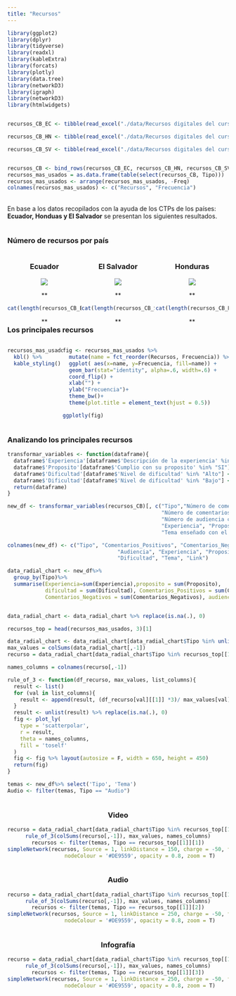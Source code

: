 ```yaml
---
title: "Recursos"
---
```



```r
library(ggplot2)
library(dplyr)
library(tidyverse)
library(readxl)
library(kableExtra)
library(forcats)
library(plotly)
library(data.tree)
library(networkD3)
library(igraph)
library(networkD3)
library(htmlwidgets)


recursos_CB_EC <- tibble(read_excel("./data/Recursos digitales del curso básico.xlsx", sheet = "EC", na = "0"))

recursos_CB_HN <- tibble(read_excel("./data/Recursos digitales del curso básico.xlsx", sheet = "HN", na = "0"))

recursos_CB_SV <- tibble(read_excel("./data/Recursos digitales del curso básico.xlsx", sheet = "SV", na = "0"))


recursos_CB <- bind_rows(recursos_CB_EC, recursos_CB_HN, recursos_CB_SV)
recursos_mas_usados = as.data.frame(table(select(recursos_CB, Tipo)))
recursos_mas_usados <- arrange(recursos_mas_usados, -Freq)
colnames(recursos_mas_usados) <- c("Recursos", "Frecuencia")

```

</br>
En base a los datos recopilados con la ayuda de los CTPs de los países: **Ecuador, Honduas y El Salvador** se presentan los siguientes resultados. 

<div style="float: right; width: 100%;">

### Número de recursos por país

<div style="float: left; width: 33.5%;">
<center>
### Ecuador
![](images/paises/Ecuador.png)

**
```r
cat(length(recursos_CB_EC[[1]]))
```
**
</center>
</div>
<div style="float: right; width: 33%;">
<center>
### Honduras

![](images/paises/Honduras.png)

**
```r
cat(length(recursos_CB_HN[[1]]))
```
**
</center>
</div>
<div style="float: left; width: 33%;">
<center>
### El Salvador
![](images/paises/El_Salvador.png)

**
```r
cat(length(recursos_CB_SV[[1]]))
```
**
</center>
</div>


### Los principales recursos 


<div>
<div style="float: right; width: 75%;">
```r
fig <- recursos_mas_usados %>%
  mutate(name = fct_reorder(Recursos, Frecuencia)) %>%
  ggplot( aes(x=name, y=Frecuencia, fill=name)) +
  geom_bar(stat="identity", alpha=.6, width=.6) +
  coord_flip() +
  xlab("") +
  ylab("Frecuencia")+
  theme_bw()+
  theme(plot.title = element_text(hjust = 0.5))

ggplotly(fig)
```
</div>

<div style="float: left; width: 25%;">

```r
recursos_mas_usados %>%
  kbl() %>%
  kable_styling()
```
</div>
</div>

<div style="float: right; width: 100%;">

### Analizando los principales recursos 
```r
transformar_variables <- function(dataframe){
  dataframe$'Experiencia'[dataframe$'Descripción de la experiencia' %in% "Buena"] <- 3
  dataframe$'Proposito'[dataframe$'Cumplio con su proposito' %in% "SI"] <- 3
  dataframe$'Dificultad'[dataframe$'Nivel de dificultad' %in% "Alto"] <- 3
  dataframe$'Dificultad'[dataframe$'Nivel de dificultad' %in% "Bajo"] <- 1
  return(dataframe)
}

new_df <- transformar_variables(recursos_CB)[, c("Tipo","Número de comentarios positivos",
                                                 "Número de comentarios negativos",
                                                 "Número de audiencia captada",
                                                 "Experiencia", "Proposito", "Dificultad",
                                                 "Tema enseñado con el recurso", 'Link al recurso')]

colnames(new_df) <- c("Tipo", "Comentarios_Positivos", "Comentarios_Negativos",
                                   "Audiencia", "Experiencia", "Proposito", 
                                   "Dificultad", "Tema", "Link")

data_radial_chart <- new_df%>%
  group_by(Tipo)%>%
  summarise(Experiencia=sum(Experiencia),proposito = sum(Proposito), 
            dificultad = sum(Dificultad), Comentarios_Positivos = sum(Comentarios_Positivos), 
            Comentarios_Negativos = sum(Comentarios_Negativos), audiencia = sum(Audiencia))


data_radial_chart <- data_radial_chart %>% replace(is.na(.), 0)

recursos_top = head(recursos_mas_usados, 3)[1]

data_radial_chart <- data_radial_chart[data_radial_chart$Tipo %in% unlist(recursos_top, use.names = FALSE),]
max_values = colSums(data_radial_chart[,-1])
recurso = data_radial_chart[data_radial_chart$Tipo %in% recursos_top[[1]][1],]

names_columns = colnames(recurso[,-1])

rule_of_3 <- function(df_recurso, max_values, list_columns){
  result <- list()
  for (val in list_columns){
    result <- append(result, (df_recurso[val][[1]] *3)/ max_values[val][[1]])
  }
  result <- unlist(result) %>% replace(is.na(.), 0)
  fig <- plot_ly(
    type = 'scatterpolar',
    r = result,
    theta = names_columns,
    fill = 'toself'
  )
  fig <- fig %>% layout(autosize = F, width = 650, height = 450)
  return(fig)
}

temas <- new_df%>% select('Tipo', 'Tema')
Audio <- filter(temas, Tipo == "Audio")

```
<div style="float: left; width: 100%;">
<center>
### Video
```r
recurso = data_radial_chart[data_radial_chart$Tipo %in% recursos_top[[1]][1],]
rule_of_3(colSums(recurso[,-1]), max_values, names_columns)
recursos <- filter(temas, Tipo == recursos_top[[1]][1])
simpleNetwork(recursos, Source = 1, linkDistance = 150, charge = -50, fontSize = 10,
              nodeColour = '#DE9559', opacity = 0.8, zoom = T)
```
</center>
</div>
<div style="float: right; width: 100%;">
<center>
### Audio
```r
recurso = data_radial_chart[data_radial_chart$Tipo %in% recursos_top[[1]][2],]
rule_of_3(colSums(recurso[,-1]), max_values, names_columns)
recursos <- filter(temas, Tipo == recursos_top[[1]][2])
simpleNetwork(recursos, Source = 1, linkDistance = 250, charge = -50, fontSize = 10,
              nodeColour = '#DE9559', opacity = 0.8, zoom = T)

```
</center>
</div>
<div style="float: left; width: 100%;">
<center>
### Infografía
```r
recurso = data_radial_chart[data_radial_chart$Tipo %in% recursos_top[[1]][3],]
rule_of_3(colSums(recurso[,-1]), max_values, names_columns)
recursos <- filter(temas, Tipo == recursos_top[[1]][3])
simpleNetwork(recursos, Source = 1, linkDistance = 250, charge = -50, fontSize = 10,
              nodeColour = '#DE9559', opacity = 0.8, zoom = T)
```
</center>
</div>
</div>

